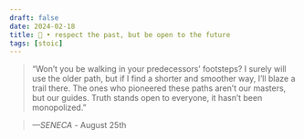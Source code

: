 ```yaml
---
draft: false 
date: 2024-02-18
title: 🗿 • respect the past, but be open to the future
tags: [stoic]
---
```


>  “Won’t you be walking in your predecessors’ footsteps? I surely will use the older path, but if I find a shorter and smoother way, I’ll blaze a trail there. The ones who pioneered these paths aren’t our masters, but our guides. Truth stands open to everyone, it hasn’t been monopolized.”

> *—SENECA* - August 25th